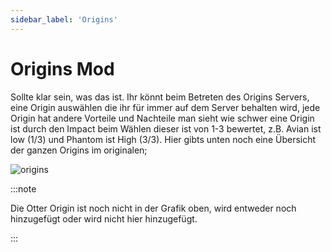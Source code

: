 ```yaml
---
sidebar_label: 'Origins'
---
```


# Origins Mod

Sollte klar sein, was das ist. Ihr könnt beim Betreten des Origins Servers, eine Origin auswählen die ihr für immer auf dem Server behalten wird, jede Origin hat andere Vorteile und Nachteile man sieht wie schwer eine Origin ist durch den Impact beim Wählen dieser ist von 1-3 bewertet, z.B. Avian ist low (1/3) und Phantom ist High (3/3). Hier gibts unten noch eine Übersicht der ganzen Origins im originalen;

![origins](https://i.imgur.com/617o2yF.png)


:::note

Die Otter Origin ist noch nicht in der Grafik oben, wird entweder noch hinzugefügt oder wird nicht hier hinzugefügt.

:::